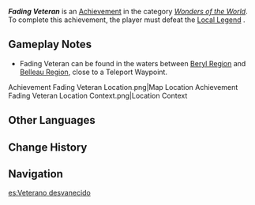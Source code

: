 {{Achievement Infobox
|title        = Fading Veteran
|id           = 81372
|order id     = 1356
|category     = Wonders of the World
|description  = Defeat the local legend, Fading Veteran.
|requirements = 
|primogems    = 5
|tracking     = 
|topic        = Local Legend;Blubberbeast
|type         = Exploration
|quest        = 
|hidden       = 1
}}
'''''Fading Veteran''''' is an [[Achievement]] in the category ''[[Wonders of the World]]''. To complete this achievement, the player must defeat the [[Local Legend]] {{Enemy|Blubberbeast Local Legend|text=Fading Veteran — The Grand Fleet's Gravekeeper|link=Blubberbeast}}.

==Gameplay Notes==
* Fading Veteran can be found in the waters between [[Beryl Region]] and [[Belleau Region]], close to a Teleport Waypoint.
<gallery>
Achievement Fading Veteran Location.png|Map Location
Achievement Fading Veteran Location Context.png|Location Context
</gallery>
<!--
==Video Guides==
{{EVT
|video1   = 
|caption1 = 
}}
-->
==Other Languages==
{{Other Languages
|en      = Fading Veteran
|zhs     = 「渐渐隐去的老兵」
|zhs_rm  = 
|zht     = 「漸漸隱去的老兵」
|zht_rm  = 
|zh_tl   = 
|ja      = 「消えゆく老兵」
|ja_rm   = "Kieyuku Rouhei"
|ja_tl   = 
|ko      = 「서서히 사라져가는 노병」
|ko_tl   = "Fading Veteran"
|es      = Veterano desvanecido
|es_tl   = Faded Veteran
|fr      = Vétéran fané
|fr_tl   = Faded Veteran
|ru      = Угасающий старый солдат
|ru_tl   = Fading Old Soldier
|th      = "ทหารชราผู้เริ่มโรยรา"
|th_rm   = 
|th_tl   = 
|vi      = Cựu Binh Mờ Nhạt
|vi_tl   = 
|de      = „Langsam schwindender Veteran“
|de_tl   = "Slowly Fading Veteran"
|id      = Fading Veteran
|pt      = Veterano Desvanecido
|pt_tl   = 
|tr      = Yitip Giden Gazi
|tr_tl   = The Lost and Gone Veteran
|it      = Veterano in declino
|it_tl   = Veteran in Decline
}}

==Change History==
{{Change History|4.0}}

==Navigation==
{{Achievement Navbox}}

[[es:Veterano desvanecido]]